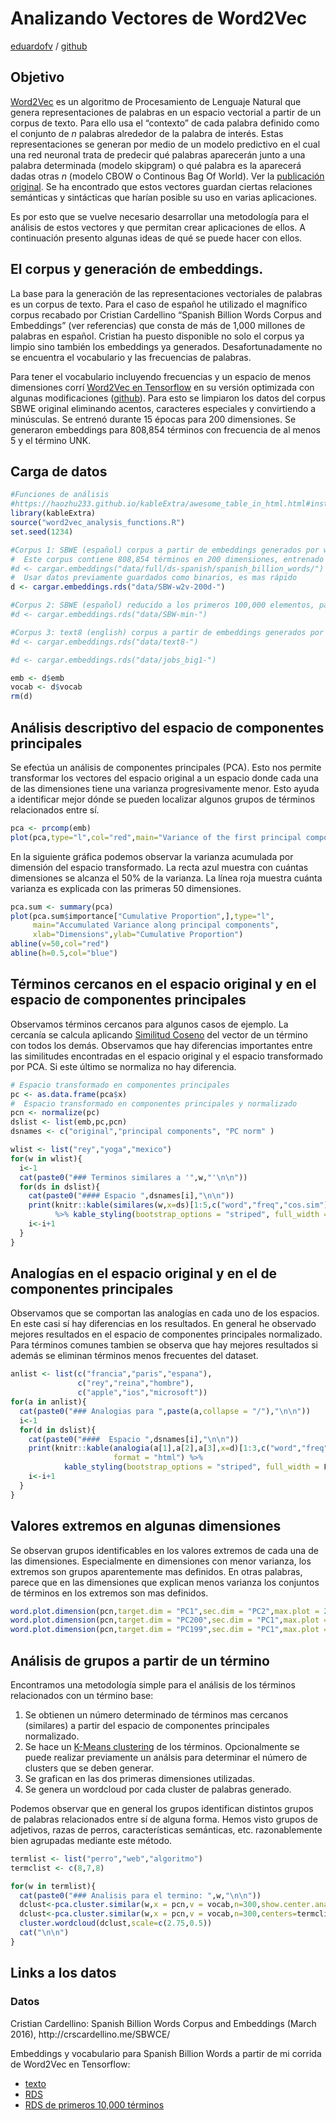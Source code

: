 # Analizando Vectores de Word2Vec

[eduardofv](http://eduardofv.com) / [github](https://github.com/eduardofv)

## Objetivo

[Word2Vec](https://en.wikipedia.org/wiki/Word2vec) es un algoritmo de Procesamiento de Lenguaje Natural que genera representaciones de palabras en un espacio vectorial a partir de un corpus de texto. Para ello usa el "contexto" de cada palabra definido como el conjunto de *n* palabras alrededor de la palabra de interés. Estas representaciones se generan por medio de un modelo predictivo en el cual una red neuronal trata de predecir qué palabras aparecerán junto a una palabra determinada (modelo skipgram) o qué palabra es la aparecerá dadas otras *n* (modelo CBOW o Continous Bag Of World). Ver la [publicación original](https://arxiv.org/abs/1301.3781). Se ha encontrado que estos vectores guardan ciertas relaciones semánticas y sintácticas que harían posible su uso en varias aplicaciones.

Es por esto que se vuelve necesario desarrollar una metodología para el análisis de estos vectores y que permitan crear aplicaciones de ellos. A continuación presento algunas ideas de qué se puede hacer con ellos.

## El corpus y generación de embeddings.

La base para la generación de las representaciones vectoriales de palabras es un corpus de texto. Para el caso de español he utilizado el magnífico corpus recabado por Cristian Cardellino "Spanish Billion Words Corpus and Embeddings" (ver referencias) que consta de más de 1,000 millones de palabras en español. Cristian ha puesto disponible no solo el corpus ya limpio sino también los embeddings ya generados. Desafortunadamente no se encuentra el vocabulario y las frecuencias de palabras. 

Para tener el vocabulario incluyendo frecuencias y un espacio de menos dimensiones corrí [Word2Vec en Tensorflow](https://www.tensorflow.org/tutorials/word2vec) en su versión optimizada con algunas modificaciones ([github](https://github.com/tensorflow/models/tree/master/tutorials/embedding)). Para esto se limpiaron los datos del corpus SBWE original eliminando acentos, caracteres especiales y convirtiendo a minúsculas. Se entrenó durante 15 épocas para 200 dimensiones. Se generaron embeddings para 808,854 términos con frecuencia de al menos 5 y el término UNK.

## Carga de datos

```r
#Funciones de análisis
#https://haozhu233.github.io/kableExtra/awesome_table_in_html.html#installation
library(kableExtra)
source("word2vec_analysis_functions.R")
set.seed(1234)

#Corpus 1: SBWE (español) corpus a partir de embeddings generados por w2v en TF
#  Este corpus contiene 808,854 términos en 200 dimensiones, entrenado en 15 épocas
#d <- cargar.embeddings("data/full/ds-spanish/spanish_billion_words/")
#  Usar datos previamente guardados como binarios, es mas rápido
d <- cargar.embeddings.rds("data/SBW-w2v-200d-")

#Corpus 2: SBWE (español) reducido a los primeros 100,000 elementos, para pruebas (mas rápido)
#d <- cargar.embeddings.rds("data/SBW-min-")

#Corpus 3: text8 (english) corpus a partir de embeddings generados por w2v en TF
#d <- cargar.embeddings.rds("data/text8-")

#d <- cargar.embeddings.rds("data/jobs_big1-")

emb <- d$emb
vocab <- d$vocab
rm(d)
```

## Análisis descriptivo del espacio de componentes principales

Se efectúa un análisis de componentes principales (PCA). Esto nos permite transformar los vectores del espacio original a un espacio donde cada una de las dimensiones tiene una varianza progresivamente menor. Esto ayuda a identificar mejor dónde se pueden localizar algunos grupos de términos relacionados entre sí.

```r
pca <- prcomp(emb)
plot(pca,type="l",col="red",main="Variance of the first principal components")
```

En la siguiente gráfica podemos observar la varianza acumulada por dimensión del espacio transformado. La recta azul muestra con cuántas dimensiones se alcanza el 50% de la varianza. La línea roja muestra cuánta varianza es explicada con las primeras 50 dimensiones.

```r
pca.sum <- summary(pca)
plot(pca.sum$importance["Cumulative Proportion",],type="l",
     main="Accumulated Variance along principal components",
     xlab="Dimensions",ylab="Cumulative Proportion")
abline(v=50,col="red")
abline(h=0.5,col="blue")
```

## Términos cercanos en el espacio original y en el espacio de componentes principales

Observamos términos cercanos para algunos casos de ejemplo. La cercanía se calcula aplicando [Similitud Coseno](https://en.wikipedia.org/wiki/Cosine_similarity) del vector de un término con todos los demás. Observamos que hay diferencias importantes entre las similitudes encontradas en el espacio original y el espacio transformado por PCA. Si este último se normaliza no hay diferencia.

```r
# Espacio transformado en componentes principales
pc <- as.data.frame(pca$x)
#  Espacio transformado en componentes principales y normalizado
pcn <- normalize(pc)
dslist <- list(emb,pc,pcn)
dsnames <- c("original","principal components", "PC norm" )

wlist <- list("rey","yoga","mexico")
for(w in wlist){
  i<-1
  cat(paste0("### Terminos similares a '",w,"'\n\n"))
  for(ds in dslist){
    cat(paste0("#### Espacio ",dsnames[i],"\n\n"))
    print(knitr::kable(similares(w,x=ds)[1:5,c("word","freq","cos.sim")],format = "html") 
          %>% kable_styling(bootstrap_options = "striped", full_width = F))
    i<-i+1
  }
}
```

## Analogías en el espacio original y en el de componentes principales

Observamos que se comportan las analogías en cada uno de los espacios. En este casi sí hay diferencias en los resultados. En general he observado mejores resultados en el espacio de componentes principales normalizado. Para términos comunes tambien se observa que hay mejores resultados si además se eliminan términos menos frecuentes del dataset.

```r

anlist <- list(c("francia","paris","espana"), 
               c("rey","reina","hombre"), 
               c("apple","ios","microsoft"))
for(a in anlist){
  cat(paste0("### Analogias para ",paste(a,collapse = "/"),"\n\n"))
  i<-1
  for(d in dslist){
    cat(paste0("####  Espacio ",dsnames[i],"\n\n"))
    print(knitr::kable(analogia(a[1],a[2],a[3],x=d)[1:3,c("word","freq","cos.sim")],
                       format = "html") %>% 
            kable_styling(bootstrap_options = "striped", full_width = F))
    i<-i+1
  }
}

```

## Valores extremos en algunas dimensiones

Se observan grupos identificables en los valores extremos de cada una de las dimensiones. Especialmente en dimensiones con menor varianza, los extremos son grupos aparentemente mas definidos. En otras palabras, parece que en las dimensiones que explican menos varianza los conjuntos de términos en los extremos son mas definidos.

```r
word.plot.dimension(pcn,target.dim = "PC1",sec.dim = "PC2",max.plot = 20)
word.plot.dimension(pcn,target.dim = "PC200",sec.dim = "PC1",max.plot = 20)
word.plot.dimension(pcn,target.dim = "PC199",sec.dim = "PC1",max.plot = 20)
```

## Análisis de grupos a partir de un término

Encontramos una metodología simple para el análisis de los términos relacionados con un término base:

1. Se obtienen un número determinado de términos mas cercanos (similares) a partir del espacio de componentes principales normalizado.
2. Se hace un [K-Means clustering](https://en.wikipedia.org/wiki/K-means_clustering) de los términos. Opcionalmente se puede realizar previamente un análsis para determinar el número de clusters que se deben generar.
3. Se grafican en las dos primeras dimensiones utilizadas.
4. Se genera un wordcloud por cada cluster de palabras generado.

Podemos observar que en general los grupos identifican distintos grupos de palabras relacionados entre sí de alguna forma. Hemos visto grupos de adjetivos, razas de perros, características semánticas, etc. razonablemente bien agrupadas mediante este método.

```r
termlist <- list("perro","web","algoritmo")
termclist <- c(8,7,8)

for(w in termlist){
  cat(paste0("### Analisis para el termino: ",w,"\n\n"))
  dclust<-pca.cluster.similar(w,x = pcn,v = vocab,n=300,show.center.analysis = T)
  dclust<-pca.cluster.similar(w,x = pcn,v = vocab,n=300,centers=termclist[w==termlist])
  cluster.wordcloud(dclust,scale=c(2.75,0.5))
  cat("\n\n")
}

```

## Links a los datos

### Datos

Cristian Cardellino: Spanish Billion Words Corpus and Embeddings (March 2016), http://crscardellino.me/SBWCE/

Embeddings y vocabulario para Spanish Billion Words a partir de mi corrida de Word2Vec en Tensorflow: 

* [texto](https://drive.google.com/file/d/0B8sSS4reXG91Z0lBVXM4c2RYQ1k/view?usp=sharing)
* [RDS](https://drive.google.com/file/d/0B8sSS4reXG91aE9saVpNLWxBb00/view?usp=sharing) 
* [RDS de primeros 10,000 términos](https://drive.google.com/file/d/0B8sSS4reXG91ODloRmdxODBLRWM/view?usp=sharing)

